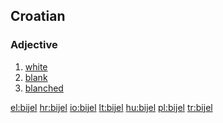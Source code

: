==Croatian==

===Adjective===
{{infl|hr|adjective}}

# [[white]]
# [[blank]]
# [[blanched]]

[[el:bijel]]
[[hr:bijel]]
[[io:bijel]]
[[lt:bijel]]
[[hu:bijel]]
[[pl:bijel]]
[[tr:bijel]]